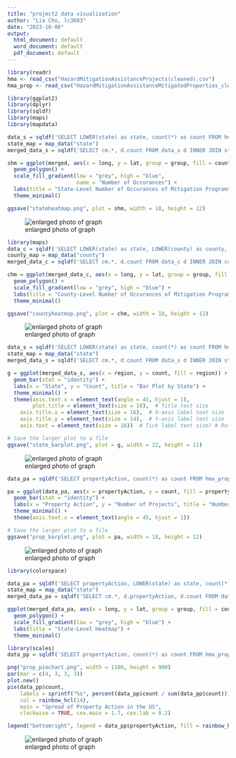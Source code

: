 ---
title: "project2 data visualization"
author: "Lia Cho, lc3683"
date: "2023-10-06"
output:
  html_document: default
  word_document: default
  pdf_document: default
---

```{r, warning=FALSE, message=FALSE}
library(readr)
hma <- read_csv("HazardMitigationAssistanceProjects(cleaned).csv")
hma_prop <- read_csv("HazardMitigationAssistanceMitigatedProperties_cleaned.csv")
```

```{r, state_heatmap, warning=FALSE, message=FALSE}
library(ggplot2)
library(dplyr)
library(sqldf)
library(maps)
library(mapdata)

data_s = sqldf('SELECT LOWER(state) as state, count(*) as count FROM hma GROUP BY state')
state_map = map_data("state")
merged_data_s = sqldf('SELECT cm.*, d.count FROM data_s d INNER JOIN state_map cm ON d.State = cm.region')

shm = ggplot(merged, aes(x = long, y = lat, group = group, fill = count)) +
  geom_polygon() +
  scale_fill_gradient(low = "grey", high = "blue", 
                      name = "Number of Occurances") +
  labs(title = "State-Level Number of Occurances of Mitigation Programs") +
  theme_minimal()

ggsave("stateheatmap.png", plot = shm, width = 18, height = 12)
```

![enlarged photo of graph](stateheatmap.png)

```{r, county_heatmap, warning=FALSE, message=FALSE}
library(maps)
data_c = sqldf('SELECT LOWER(state) as state, LOWER(county) as county, count(*) as count FROM hma GROUP BY state, county')
county_map = map_data("county")
merged_data_c = sqldf('SELECT cm.*, d.count FROM data_c d INNER JOIN county_map cm ON d.State = cm.region AND d.county = cm.subregion')

chm = ggplot(merged_data_c, aes(x = long, y = lat, group = group, fill = count)) +
  geom_polygon() +
  scale_fill_gradient(low = "grey", high = "blue") +
  labs(title = "County-Level Number of Occurances of Mitigation Programs") +
  theme_minimal()

ggsave("countyheatmap.png", plot = chm, width = 18, height = 12)
```

![enlarged photo of graph](countyheatmap.png)

```{r, state_bargraph, warning=FALSE, message=FALSE}
data_s = sqldf('SELECT LOWER(state) as state, count(*) as count FROM hma GROUP BY state')
state_map = map_data("state")
merged_data_s = sqldf('SELECT cm.*, d.count FROM data_s d INNER JOIN state_map cm ON d.State = cm.region')

g = ggplot(merged_data_s, aes(x = region, y = count, fill = region)) +
  geom_bar(stat = "identity") +
  labs(x = "State", y = "Count", title = "Bar Plot by State") +
  theme_minimal() +
  theme(axis.text.x = element_text(angle = 45, hjust = 1),
        plot.title = element_text(size = 18),  # Title text size
    axis.title.x = element_text(size = 16),  # X-axis label text size
    axis.title.y = element_text(size = 14),  # Y-axis label text size
    axis.text = element_text(size = 16))  # Tick label text size) # Rotate x-axis labels for better readability

# Save the larger plot to a file
ggsave("state_barplot.png", plot = g, width = 22, height = 11)
```

![enlarged photo of graph](state_barplot.png)

```{r, propbarplot, warning=FALSE, message=FALSE}
data_pa = sqldf('SELECT propertyAction, count(*) as count FROM hma_prop GROUP BY propertyAction HAVING propertyAction is not null')

pa = ggplot(data_pa, aes(x = propertyAction, y = count, fill = propertyAction)) +
  geom_bar(stat = "identity") +
  labs(x = "Property Action", y = "Number of Projects", title = "Number of Projects by Property Action") +
  theme_minimal() +
  theme(axis.text.x = element_text(angle = 45, hjust = 1))

# Save the larger plot to a file
ggsave("prop_barplot.png", plot = pa, width = 18, height = 12)
```
![enlarged photo of graph](prop_barplot.png)

```{r, prop_map, warning=FALSE, message=FALSE}
library(colorspace)

data_pa = sqldf('SELECT propertyAction, LOWER(state) as state, count(*) as count FROM hma_prop GROUP BY propertyAction HAVING propertyAction is not null')
state_map = map_data("state")
merged_data_pa = sqldf('SELECT cm.*, d.propertyAction, d.count FROM data_pa d INNER JOIN state_map cm ON d.state = cm.region')

ggplot(merged_data_pa, aes(x = long, y = lat, group = group, fill = count)) +
  geom_polygon() +
  scale_fill_gradient(low = "grey", high = "blue") +
  labs(title = "State-Level Heatmap") +
  theme_minimal()
```

```{r, prop_pie, warning=FALSE, message=FALSE}
library(scales)
data_pp = sqldf('SELECT propertyAction, count(*) as count FROM hma_prop GROUP BY propertyAction HAVING propertyAction is not null')

png("prop_piechart.png", width = 1100, height = 900)
par(mar = c(4, 3, 3, 3))
plot.new()
pie(data_pp$count,
    labels = sprintf("%s", percent(data_pp$count / sum(data_pp$count))),
    col = rainbow_hcl(14),
    main = "Spread of Property Action in the US",
    clockwise = TRUE, cex.main = 1.7, cex.lab = 0.2)

legend("bottomright", legend = data_pp$propertyAction, fill = rainbow_hcl(14), cex = 0.9)
```

![enlarged photo of graph](prop_piechart.png)




